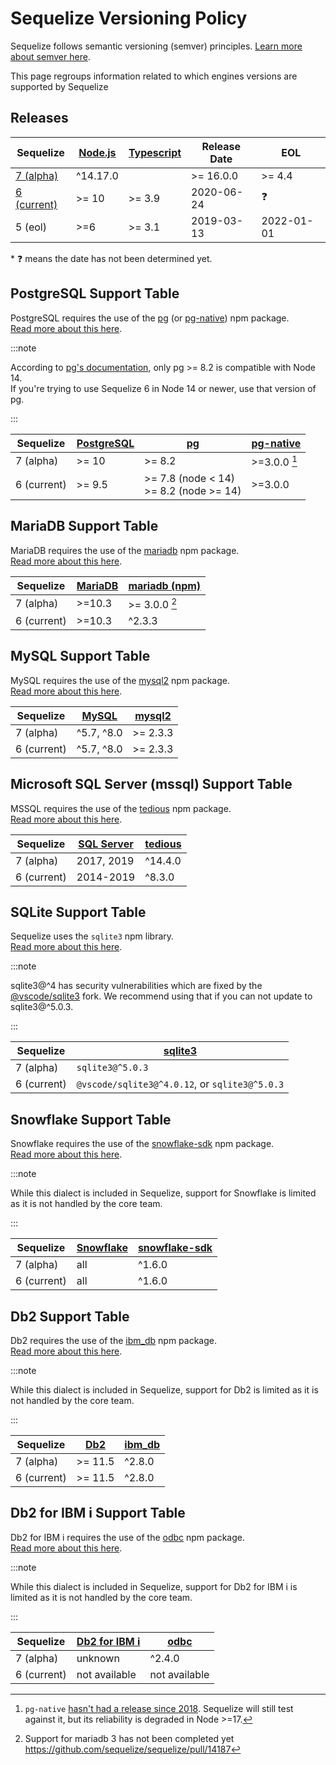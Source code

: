 
<MobileAds />

# Sequelize Versioning Policy

Sequelize follows semantic versioning (semver) principles. [Learn more about semver here](https://semver.org/).

This page regroups information related to which engines versions are supported by Sequelize

## Releases

| Sequelize                       | [Node.js][node-releases] | [Typescript][ts-releases] | Release Date | EOL        |
|---------------------------------|--------------------------|---------------------------|--------------|------------|
| [7 (alpha)][sequelize-core]     | ^14.17.0 || >= 16.0.0    | >= 4.4                    | ❓            | ❓          |
| [6 (current)][sequelize-legacy] | >= 10                    | >= 3.9                    | 2020-06-24   | ❓          |
| 5 (eol)                         | >=6                      | >= 3.1                    | 2019-03-13   | 2022-01-01 |

\* ❓ means the date has not been determined yet.

[node-releases]: https://nodejs.org/en/about/releases/
[ts-releases]: https://github.com/microsoft/TypeScript/releases
[sequelize-core]: https://www.npmjs.com/package/@sequelize/core
[sequelize-legacy]: https://www.npmjs.com/package/sequelize

## PostgreSQL Support Table

PostgreSQL requires the use of the [pg][pg] (or [pg-native]) npm package.  
[Read more about this here](/docs/v7/other-topics/dialect-specific-things/#postgresql).

:::note

According to [pg's documentation](https://node-postgres.com/#version-compatibility),
only pg >= 8.2 is compatible with Node 14.  
If you're trying to use Sequelize 6 in Node 14 or newer, use that version of pg.

:::

| Sequelize   | [PostgreSQL][postgres] | [pg]                                         | [pg-native]    |
|-------------|------------------------|----------------------------------------------|----------------|
| 7 (alpha)   | >= 10                  | >= 8.2                                       | >=3.0.0 [^⚠️1] |
| 6 (current) | >= 9.5                 | >= 7.8 (node < 14) <br/> >= 8.2 (node >= 14) | >=3.0.0        |

[postgres]: https://www.postgresql.org/support/versioning/
[pg]: https://www.npmjs.com/package/pg
[pg-native]: https://www.npmjs.com/package/

## MariaDB Support Table

MariaDB requires the use of the [mariadb][mariadb-npm] npm package.  
[Read more about this here](/docs/v7/other-topics/dialect-specific-things/#mariadb).

| Sequelize   | [MariaDB][mariadb] | [mariadb (npm)][mariadb-npm] |
|-------------|--------------------|------------------------------|
| 7 (alpha)   | >=10.3             | >= 3.0.0 [^⚠️2]              |
| 6 (current) | >=10.3             | ^2.3.3                       |

[mariadb]: https://mariadb.org/about/#maintenance-policy
[mariadb-npm]: https://www.npmjs.com/package/mariadb

## MySQL Support Table

MySQL requires the use of the [mysql2] npm package.  
[Read more about this here](/docs/v7/other-topics/dialect-specific-things/#mysql).

| Sequelize   | [MySQL][mysql] | [mysql2] |
|-------------|----------------|----------|
| 7 (alpha)   | ^5.7, ^8.0     | >= 2.3.3 |
| 6 (current) | ^5.7, ^8.0     | >= 2.3.3 |

[mysql]: https://endoflife.date/mysql
[mysql2]: https://www.npmjs.com/package/mysql2

## Microsoft SQL Server (mssql) Support Table

MSSQL requires the use of the [tedious] npm package.  
[Read more about this here](/docs/v7/other-topics/dialect-specific-things/#microsoft-sql-server-mssql).

| Sequelize   | [SQL Server][mssql] | [tedious] |
|-------------|---------------------|-----------|
| 7 (alpha)   | 2017, 2019          | ^14.4.0   |
| 6 (current) | 2014-2019           | ^8.3.0    |

[mssql]: https://endoflife.date/mssqlserver
[tedious]: https://www.npmjs.com/package/tedious

## SQLite Support Table

Sequelize uses the `sqlite3` npm library.  
[Read more about this here](/docs/v7/other-topics/dialect-specific-things/#sqlite).

:::note

sqlite3@^4 has security vulnerabilities which are fixed by the [@vscode/sqlite3](https://www.npmjs.com/package/@vscode/sqlite3) fork. We recommend using that if you can not update to sqlite3@^5.0.3.

:::

| Sequelize   | [sqlite3]                                                      |
|-------------|----------------------------------------------------------------|
| 7 (alpha)   | `sqlite3@^5.0.3`                                   |
| 6 (current) | `@vscode/sqlite3@^4.0.12`, or `sqlite3@^5.0.3` |

[sqlite3]: https://www.npmjs.com/package/sqlite3

## Snowflake Support Table

Snowflake requires the use of the [snowflake-sdk] npm package.  
[Read more about this here](/docs/v7/other-topics/dialect-specific-things/#snowflake).

:::note

While this dialect is included in Sequelize,
support for Snowflake is limited as it is not handled by the core team.

:::

| Sequelize   | [Snowflake](https://www.snowflake.com/pricing/) | [snowflake-sdk] |
|-------------|-------------------------------------------------|-----------------|
| 7 (alpha)   | all                                             | ^1.6.0          |
| 6 (current) | all                                             | ^1.6.0          |

[snowflake-sdk]: https://www.npmjs.com/package/snowflake-sdk

## Db2 Support Table

Db2 requires the use of the [ibm_db] npm package.  
[Read more about this here](/docs/v7/other-topics/dialect-specific-things/#db2).

:::note

While this dialect is included in Sequelize,
support for Db2 is limited as it is not handled by the core team.

:::

| Sequelize   | [Db2][db2] | [ibm_db] |
|-------------|------------|----------|
| 7 (alpha)   | >= 11.5    | ^2.8.0   |
| 6 (current) | >= 11.5    | ^2.8.0   |

[db2]: https://www.ibm.com/support/pages/db2-distributed-end-support-eos-dates
[ibm_db]: https://www.npmjs.com/package/ibm_db

## Db2 for IBM i Support Table

Db2 for IBM i requires the use of the [odbc] npm package.  
[Read more about this here](/docs/v7/other-topics/dialect-specific-things/#db2-for-ibm-i).

:::note

While this dialect is included in Sequelize,
support for Db2 for IBM i is limited as it is not handled by the core team.

:::

| Sequelize   | [Db2 for IBM i][ibmi] | [odbc]        |
|-------------|-----------------------|---------------|
| 7 (alpha)   | unknown               | ^2.4.0        |
| 6 (current) | not available         | not available |

[ibmi]: https://www.ibm.com/support/pages/db2-ibm-i
[odbc]: https://www.npmjs.com/package/odbc

[^⚠️1]: `pg-native` [hasn't had a release since 2018](https://www.npmjs.com/package/pg-native).
Sequelize will still test against it, but its reliability is degraded in Node >=17.
[^⚠️2]: Support for mariadb 3 has not been completed yet https://github.com/sequelize/sequelize/pull/14187
